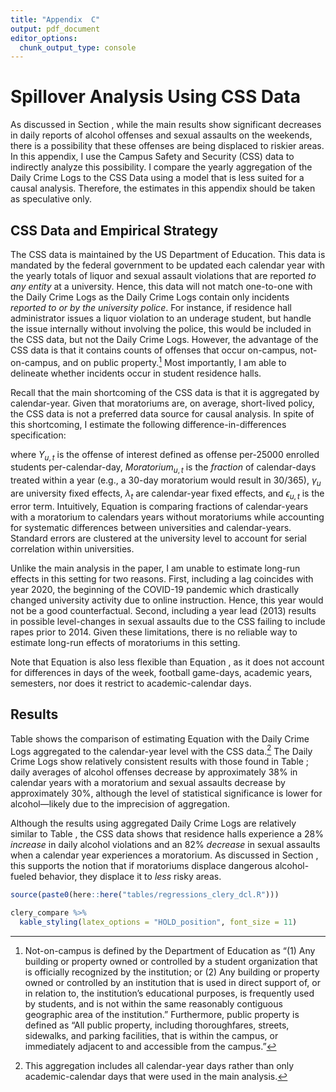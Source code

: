 ```yaml
---
title: "Appendix  C"
output: pdf_document
editor_options: 
  chunk_output_type: console
---
```



# Spillover Analysis Using CSS Data \label{asection:spillovers}

As discussed in Section \ref{section:spillover}, while the main results show significant decreases in daily reports of alcohol offenses and sexual assaults on the weekends, there is a possibility that these offenses are being displaced to riskier areas. In this appendix, I use the Campus Safety and Security (CSS) data to indirectly analyze this possibility. I compare the yearly aggregation of the Daily Crime Logs to the CSS Data using a model that is less suited for a causal analysis. Therefore, the estimates in this appendix should be taken as speculative only. 

## CSS Data and Empirical Strategy

The CSS data is maintained by the US Department of Education. This data is mandated by the federal government to be updated each calendar year with the yearly totals of liquor and sexual assault violations that are reported *to any entity* at a university. Hence, this data will not match one-to-one with the Daily Crime Logs as the Daily Crime Logs contain only incidents *reported to or by the university police*. For instance, if residence hall administrator issues a liquor violation to an underage student, but handle the issue internally without involving the police, this would be included in the CSS data, but not the Daily Crime Logs. However, the advantage of the CSS data is that it contains counts of offenses that occur on-campus, not-on-campus, and on public property.^[Not-on-campus is defined by the Department of Education as "(1) Any building or property owned or controlled by a student organization that is officially recognized by the institution; or (2) Any building or property owned or controlled by an institution that is used in direct support of, or in relation to, the institution's educational purposes, is frequently used by students, and is not within the same reasonably contiguous geographic area of the institution." Furthermore, public property is defined as "All public property, including thoroughfares, streets, sidewalks, and parking facilities, that is within the campus, or immediately adjacent to and accessible from the campus."] Most importantly, I am able to delineate whether incidents occur in student residence halls.  

Recall that the main shortcoming of the CSS data is that it is aggregated by calendar-year. Given that moratoriums are, on average, short-lived policy, the CSS data is not a preferred data source for causal analysis. In spite of this shortcoming, I estimate the following difference-in-differences specification:

\begin{equation} \label{equation:appendix}
Y_{u,t} = \beta Moratorium_{u,t}  + \gamma_{u} + \lambda_{t} + \epsilon_{u,t}
\end{equation}

\noindent where $Y_{u,t}$ is the offense of interest defined as offense per-25000 enrolled students per-calendar-day, $Moratorium_{u,t}$ is the *fraction* of calendar-days treated within a year (e.g., a 30-day moratorium would result in 30/365), $\gamma_u$ are university fixed effects, $\lambda_{t}$ are calendar-year fixed effects, and $\epsilon_{u,t}$ is the error term. Intuitively, Equation \ref{equation:appendix} is comparing fractions of calendar-years with a moratorium to calendars years without moratoriums while accounting for systematic differences between universities and calendar-years. Standard errors are clustered at the university level to account for serial correlation within universities. 

Unlike the main analysis in the paper, I am unable to estimate long-run effects in this setting for two reasons. First, including a lag coincides with year 2020, the beginning of the COVID-19 pandemic which drastically changed university activity due to online instruction. Hence, this year would not be a good counterfactual. Second, including a year lead (2013) results in possible level-changes in sexual assaults due to the CSS failing to include rapes prior to 2014. Given these limitations, there is no reliable way to estimate long-run effects of moratoriums in this setting.

Note that Equation \ref{equation:appendix} is also less flexible than Equation \ref{main_model}, as it does not account for differences in days of the week, football game-days, academic years, semesters, nor does it restrict to academic-calendar days. 

## Results

Table \ref{clery_compare} shows the comparison of estimating Equation \ref{equation:appendix} with the Daily Crime Logs aggregated to the calendar-year level with the CSS data.^[This aggregation includes all calendar-year days rather than only academic-calendar days that were used in the main analysis.] The Daily Crime Logs show relatively consistent results with those found in Table \ref{main_table}; daily averages of alcohol offenses decrease by approximately 38% in calendar years with a moratorium and sexual assaults decrease by approximately 30%, although the level of statistical significance is lower for alcohol—likely due to the imprecision of aggregation.

Although the results using aggregated Daily Crime Logs are relatively similar to Table \ref{main_table}, the CSS data shows that residence halls experience a 28% *increase* in daily alcohol violations and an 82% *decrease* in sexual assaults when a calendar year experiences a moratorium. As discussed in Section \ref{section:spillover}, this supports the notion that if moratoriums displace dangerous alcohol-fueled behavior, they displace it to *less* risky areas.

```r
source(paste0(here::here("tables/regressions_clery_dcl.R")))
```

```r
clery_compare %>% 
  kable_styling(latex_options = "HOLD_position", font_size = 11)
```

